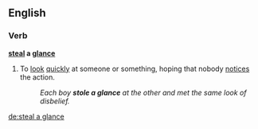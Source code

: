 ==English==
{{see|glance}}

===Verb===
'''[[steal]] a [[glance]]'''

# To [[look]] [[quickly]] at someone or something, hoping that nobody [[notices]] the action.
#:''Each boy '''stole a glance''' at the other and met the same look of disbelief.''

[[de:steal a glance]]